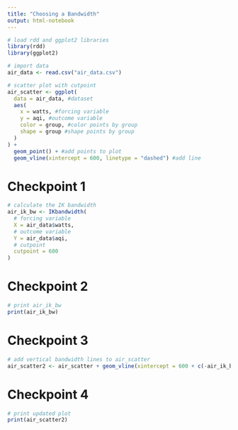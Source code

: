 ```yaml
---
title: "Choosing a Bandwidth"
output: html-notebook
---
```


```r
# load rdd and ggplot2 libraries
library(rdd)
library(ggplot2)

# import data
air_data <- read.csv("air_data.csv")

# scatter plot with cutpoint
air_scatter <- ggplot(
  data = air_data, #dataset
  aes(
    x = watts, #forcing variable
    y = aqi, #outcome variable
    color = group, #color points by group
    shape = group #shape points by group
  )
) +
  geom_point() + #add points to plot
  geom_vline(xintercept = 600, linetype = "dashed") #add line
```
# Checkpoint 1
```r
# calculate the IK bandwidth
air_ik_bw <- IKbandwidth(
  # forcing variable
  X = air_data$watts,
  # outcome variable
  Y = air_data$aqi,
  # cutpoint
  cutpoint = 600
)
```
# Checkpoint 2
```r
# print air_ik_bw
print(air_ik_bw)
```
# Checkpoint 3
```r
# add vertical bandwidth lines to air_scatter
air_scatter2 <- air_scatter + geom_vline(xintercept = 600 + c(-air_ik_bw, air_ik_bw))
```
# Checkpoint 4
```r
# print updated plot
print(air_scatter2)
```